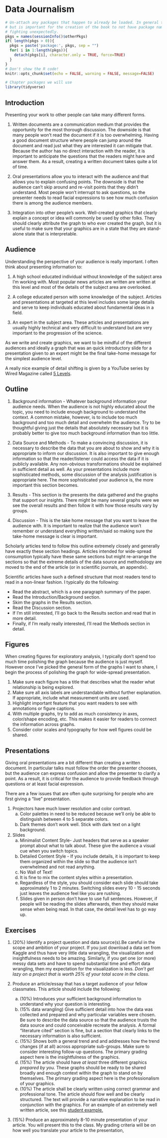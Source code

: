 # Data Journalism 

```r
# Un-attach any packages that happen to already be loaded. In general this is unnecessary
# but is important for the creation of the book to not have package name-spaces
# fighting unexpectedly.
pkgs = names(sessionInfo()$otherPkgs)
if( length(pkgs > 0)){
  pkgs = paste('package:', pkgs, sep = "")
  for( i in 1:length(pkgs)){
    detach(pkgs[i], character.only = TRUE, force=TRUE)
  }
}
# Don't show the R code!
knitr::opts_chunk$set(echo = FALSE, warning = FALSE, message=FALSE)
```
```r
# Chapter packages we will use
library(tidyverse)
```



## Introduction

Presenting your work to other people can take many different forms. 

1.  Written documents are a communication medium that provides the opportunity
    for the most thorough discussion. The downside is that many people won't read
    the document if it is too overwhelming. Having a good document structure where
    people can jump around the document and read just what they are interested it
    can mitigate that. Because the author has no direct interaction with the reader,
    it is important to anticipate the questions that the readers might have and
    answer them. As a result, creating a written document takes quite a lot of time.

2.  Oral presentations allow you to interact with the audience and that allows 
    you to explain confusing points. The downside is that the audience can't skip
    around and re-visit points that they didn't understand. Most people won't interrupt
    to ask questions, so the presenter needs to read facial expressions to see how
    much confusion there is among the audience members.

3.  Integration into other people's work. Well-created graphics that clearly explain
    a concept or idea will commonly be used by other folks. They should clearly 
    attribute the graph to who ever created the graph, but it is useful to make 
    sure that your graphics are in a state that they are stand-alone state that
    is interpretable. 
  
  
## Audience

Understanding the perspective of your audience is really important. I often think
about presenting information to:

1.  A high school educated individual without knowledge of the subject area I'm
    working with. Most popular news articles are written are written at this
    level and most of the details of the subject area are overlooked.

2.  A college educated person with some knowledge of the subject. Articles and
    presentations at targeted at this level includes some large details and serve
    to keep individuals educated about fundamental ideas in a field.

3.  An expert in the subject area. These articles and presentations are usually
    highly technical and very difficult to understand but are very important to
    the progression of the science.

As we write and create graphics, we want to be mindful of the different audiences
and ideally a graph that was an quick introductory slide for a presentation given
to an expert might be the final take-home message for the simplest audience level.

A really nice example of detail shifting is given by a YouTube series by 
Wired Magazine called [5 Levels](https://www.wired.com/video/series/5-levels). 

## Outline

1.  Background information - Whatever background information your audience needs.
    When the audience is not highly educated about the topic, you need to include
    enough background to understand the context. A common mistake, however, is to
    include too much background and too much detail and overwhelm the audience.
    Try to be thoughtful giving just the details that absolutely necessary but
    it is probably better to give too much background information than too little. 

2.  Data Source and Methods - To make a convincing discussion, it is necessary to
    describe the data that you are about to show and why it is appropriate to inform
    our discussion. It is also important to give enough information so that the 
    reader/listener could access the data if it is publicly available. Any 
    non-obvious transformations should be explained in sufficient detail as well.
    As your presentations include more sophisticated methods, some discussion of
    the analysis justification is appropriate here. The more sophisticated your
    audience is, the more important this section becomes.

3.  Results - This section is the presents the data gathered and the graphs that
    support our insights. There might be many several graphs were we see the 
    overall results and then follow it with  how those results vary by groups.

4.  Discussion - This is the take home message that you want to leave the audience
    with. It is important to realize that the audience won't remember or understand
    everything written/said so making sure the take-home message is clear is important.

Scholarly articles tend to follow this outline extremely closely and generally
have exactly these section headings. Articles intended for wide-spread consumption
typically have these same sections but might re-arrange the sections so that the
extreme details of the data source and methodology are moved to the end of the
article (or in scientific journals, an appendix).  

Scientific articles have such a defined structure that most readers tend to 
read in a non-linear fashion. I typically do the following:

*   Read the abstract, which is a one paragraph summary of the paper. 
*   Read the Introduction/Background section.
*   Skim the graphs in the Results section.
*   Read the Discussion section.
*   If I'm still interested, I'll go back to the Results section and read that
    in more detail.
*   Finally, if I'm really really interested, I'll read the Methods section in
    detail.

## Figures

When creating figures for exploratory analysis, I typically don't spend too
much time polishing the graph because the audience is just myself. However
once I've picked the general form of the graphs I want to share, I begin the 
process of polishing the graph for wide-spread presentation.

1.  Make sure each figure has a title that describes what the reader what 
    relationship is being explored. 
2.  Make sure all axis labels are understandable without further explanation. If
    appropriate, include what measurement units are used.
3.  Highlight important feature that you want readers to see with annotations
    or figure captions.
4.  With multiple graphs, try to add as much consistency in axes, color/shape
    encoding, etc. This makes it easier for readers to connect the information
    across graphs.
4.  Consider color scales and typography for how well figures could be shared.

## Presentations

Giving oral presentations are a bit different than creating a written document.
In particular talks must follow the order the presenter chooses, but the audience
can express confusion and allow the presenter to clarify a point. As a result,
it is critical for the audience to provide feedback through questions or at least
facial expression.

There are a few issues that are often quite surprising for people who are 
first giving a "live" presentation.

1.  Projectors have much lower resolution and color contrast.
    a)  Color palettes in need to be reduced because we'll only be able to 
        distinguish between 4 to 5 separate colors. 
    b)  Dark themes don't work well. Stick with dark text on a light background.
    
2. Slides 
    a)  Minimalist Content Style- Just headers that serve as a speaker prompt
        about what to talk about. These give the audience a visual cue when you
        switch topics.
    b)  Detailed Content Style - If you include details, it is important to keep
        them organized within the slide so that the audience isn't overwhelmed 
        and not read anything. 
    c)  No Wall of Text!
    d)  It is fine to mix the content styles within a presentation.
    e)  Regardless of the style, you should consider each slide should take 
        approximately 1 to 2 minutes. Switching slides every 10 - 15 seconds 
        just leaves the audience feel like you are rushing.
    f)  Slides given in person don't have to use full sentences. However, if 
        people will be reading the slides afterwards, then they should make 
        sense when being read. In that case, the detail level has to go way up.


## Exercises

1.  (20%) Identify a project question and data source(s).Be careful
    in the scope and ambition of your project. If you just download a data set 
    from Kaggle and thus have very little data wrangling, the visualization and
    insightfulness needs to be amazing. Similarly, if you get one (or more) messy
    data sets and have to spend substantial time and effort data wrangling,
    then my expectation for the visualization is less. *Don't get lazy on a*
    *project that is worth 25% of your total score in the class.*

2.  Produce an article/essay that has a target audience of your fellow classmates.
    This article should include the following:
    a)  (10%) Introduces your sufficient background information to understand 
        why your question is interesting.
    b)  (15% data wrangling) Give sufficient detail into how the data was 
        collected and prepared and why particular variables were chosen. Be sure
        to describe the data source so that the audience trusts the data source 
        and could conceivable recreate the analysis.
        A formal "literature cited" section is fine, but a section that clearly
        links to the necessary information is also sufficient.
    c)  (15%) Shows both a general trend and and addresses how the trend changes (if 
        at all) across appropriate sub-groups. Make sure to consider interesting
        follow-up questions. The primary grading aspect here is the insightfulness
        of the graphics.
    d)  (15%) The article should have *at least* three different graphics *prepared by*
        *you.* These graphs should be ready to be shared broadly and enough context
        within the graph to stand on by themselves. The primary grading aspect
        here is the professionalism of your graphics. 
    e)  (10%) The article shall be clearly written using correct grammar and 
        professional tone. The article should flow well and be clearly structured.
        The text will provide a narrative explanation to be read in conjunction
        with the graphics.
    For an example of an extremely well written article, see this 
    [student example.](https://github.com/dereksonderegger/141/blob/master/Resources/Student_Examples/Project_1_Paper_Example.pdf)

3.  (15%) Produce an approximately 8-10 minute presentation of your article. You will
    present this to the class. My grading criteria will be on how well you translate
    your article to the presentation, 
